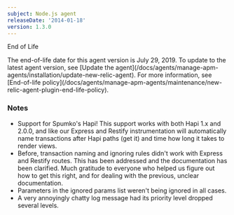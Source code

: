 ```yaml
---
subject: Node.js agent
releaseDate: '2014-01-18'
version: 1.3.0
---
```


End of Life

<Callout variant="important">
  The end-of-life date for this agent version is July 29, 2019. To update to the latest agent version, see [Update the agent](/docs/agents/manage-apm-agents/installation/update-new-relic-agent). For more information, see [End-of-life policy](/docs/agents/manage-apm-agents/maintenance/new-relic-agent-plugin-end-life-policy).
</Callout>

### Notes

* Support for Spumko's Hapi! This support works with both Hapi 1.x and 2.0.0, and like our Express and Restify instrumentation will automatically name transactions after Hapi paths (get it) and time how long it takes to render views.
* Before, transaction naming and ignoring rules didn't work with Express and Restify routes. This has been addressed and the documentation has been clarified. Much gratitude to everyone who helped us figure out how to get this right, and for dealing with the previous, unclear documentation.
* Parameters in the ignored params list weren't being ignored in all cases.
* A very annoyingly chatty log message had its priority level dropped several levels.
